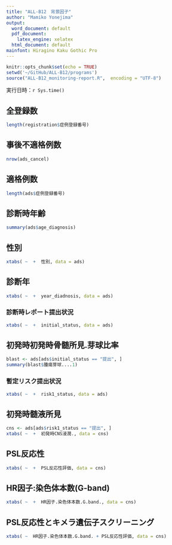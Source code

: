 ```yaml
---
title: "ALL-B12　背景因子"
author: "Mamiko Yonejima"
output:
  word_document: default
  pdf_document:
    latex_engine: xelatex
  html_document: default
mainfont: Hiragino Kaku Gothic Pro
---
```


```r
knitr::opts_chunk$set(echo = TRUE)
setwd('~/GitHub/ALL-B12/programs')
source("ALL-B12_monitoring-report.R",  encoding = "UTF-8")
```
実行日時：`r Sys.time()`

## 全登録数
```r
length(registration$症例登録番号)
```
## 事後不適格例数
```r
nrow(ads_cancel)
``` 
## 適格例数
```r
length(ads$症例登録番号)
```
## 診断時年齢
```r
summary(ads$age_diagnosis)
```
## 性別
```r
xtabs( ~  +  性別, data = ads)
```
## 診断年
```r
xtabs( ~  +  year_diadnosis, data = ads)
```
### 診断時レポート提出状況
```r
xtabs( ~  +  initial_status, data = ads)
```
## 初発時初発時骨髄所見.芽球比率
```r
blast <- ads[ads$initial_status == "提出", ]
summary(blast$腫瘍芽球....1)
```
### 暫定リスク提出状況
```r
xtabs( ~  +  risk1_status, data = ads)
```
## 初発時髄液所見
```r
cns <- ads[ads$risk1_status == "提出", ]
xtabs( ~  +  初発時CNS浸潤., data = cns)
```
## PSL反応性
```r
xtabs( ~  +  PSL反応性評価, data = cns)
```
## HR因子:染色体本数(G-band)
```r
xtabs( ~  +  HR因子.染色体本数.G.band., data = cns)
```
## PSL反応性とキメラ遺伝子スクリーニング
```r
xtabs( ~  HR因子.染色体本数.G.band. + PSL反応性評価, data = cns)
```

